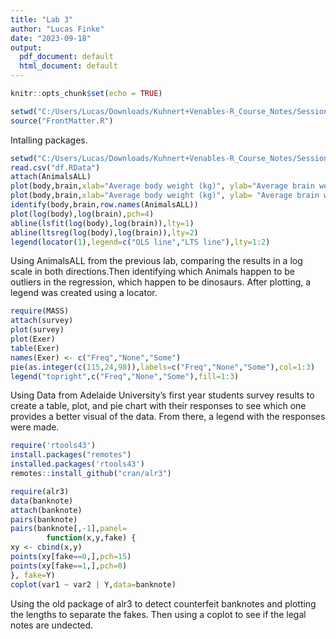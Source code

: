 ---
title: "Lab 3"
author: "Lucas Finke"
date: "2023-09-18"
output:
  pdf_document: default
  html_document: default
---

```{r setup, include=FALSE}
knitr::opts_chunk$set(echo = TRUE)
```

```{r, echo= FALSE}
setwd("C:/Users/Lucas/Downloads/Kuhnert+Venables-R_Course_Notes/Session1/Session1/")
source("FrontMatter.R")
```
Intalling packages.

```{R Animals ALL}
setwd("C:/Users/Lucas/Downloads/Kuhnert+Venables-R_Course_Notes/Session1/Session1/")
read.csv("df.RData")
attach(AnimalsALL)
plot(body,brain,xlab="Average body weight (kg)", ylab="Average brain weight (gm)")
plot(body,brain,xlab="Average body weight (kg)", ylab= "Average brain weight (gm)", log="xy")
identify(body,brain,row.names(AnimalsALL))
plot(log(body),log(brain),pch=4)
abline(lsfit(log(body),log(brain)),lty=1)
abline(ltsreg(log(body),log(brain)),lty=2)
legend(locator(1),legend=c("OLS line","LTS line"),lty=1:2)
```
Using AnimalsALL from the previous lab, comparing the results in a log scale in both directions.Then identifying which Animals happen to be outliers in the regression, which happen to be dinosaurs. After plotting, a legend was created using a locator.


```{R Survey Data}
require(MASS)
attach(survey)
plot(survey)
plot(Exer)
table(Exer)
names(Exer) <- c("Freq","None","Some")
pie(as.integer(c(115,24,98)),labels=c("Freq","None","Some"),col=1:3)
legend("topright",c("Freq","None","Some"),fill=1:3)
```

Using Data from Adelaide University's first year students survey results to create a table, plot, and pie chart with their responses to see which one provides a better visual of the data. From there, a legend with the responses were made. 

```{R Banknote}
require('rtools43')
install.packages("remotes")
installed.packages('rtools43')
remotes::install_github("cran/alr3")
```
```{r}
require(alr3)
data(banknote)
attach(banknote)
pairs(banknote)
pairs(banknote[,-1],panel=
        function(x,y,fake) {
xy <- cbind(x,y)
points(xy[fake==0,],pch=15)
points(xy[fake==1,],pch=0)
}, fake=Y)
coplot(var1 ~ var2 | Y,data=banknote)
```

Using the old package of alr3 to detect counterfeit banknotes and plotting the lengths to separate the fakes. Then using a coplot to see if the legal notes are undected.